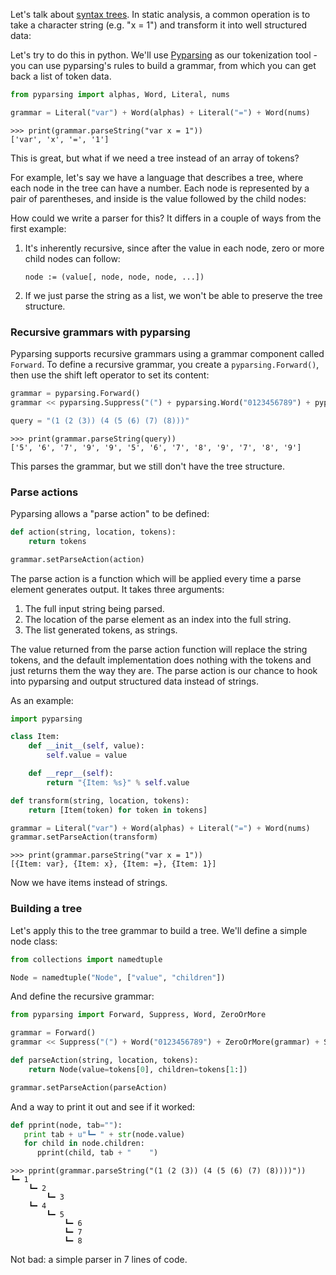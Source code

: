 
<BlogPostMeta title="Syntax trees with Pyparsing" date="October 23rd, 2016" />

Let's talk about [syntax trees](https://en.wikipedia.org/wiki/Abstract_syntax_tree). In static analysis, a common operation is to take a character string (e.g. "x = 1") and transform it into well structured data:

<CaptionedImage filename="pyparsing-trees-1.png" alt="Simple syntax tree" caption="This is a simple example of course." />

Let's try to do this in python. We'll use [Pyparsing](http://pyparsing.wikispaces.com/) as our tokenization tool - you can use pyparsing's rules to build a grammar, from which you can get back a list of token data.

```python
from pyparsing import alphas, Word, Literal, nums

grammar = Literal("var") + Word(alphas) + Literal("=") + Word(nums)
```
```
>>> print(grammar.parseString("var x = 1"))
['var', 'x', '=', '1']
```

This is great, but what if we need a tree instead of an array of tokens?

For example, let's say we have a language that describes a tree, where each node in the tree can have a number. Each node is represented by a pair of parentheses, and inside is the value followed by the child nodes:

<CaptionedImage filename="pyparsing-trees-2.png" alt="Simple syntax tree" caption="" />

How could we write a parser for this? It differs in a couple of ways from the first example:

1. It's inherently recursive, since after the value in each node, zero or more child nodes can follow:
   ```nohighlight
   node := (value[, node, node, node, ...])
   ```
2. If we just parse the string as a list, we won't be able to preserve the tree structure.

### Recursive grammars with pyparsing
Pyparsing supports recursive grammars using a grammar component called `Forward`. To define a recursive grammar, you create a `pyparsing.Forward()`, then use the shift left operator to set its content:

```python
grammar = pyparsing.Forward()
grammar << pyparsing.Suppress("(") + pyparsing.Word("0123456789") + pyparsing.ZeroOrMore(grammar) + pyparsing.Suppress(")")

query = "(1 (2 (3)) (4 (5 (6) (7) (8)))"
```
```
>>> print(grammar.parseString(query))
['5', '6', '7', '9', '9', '5', '6', '7', '8', '9', '7', '8', '9']
```

This parses the grammar, but we still don't have the tree structure.

### Parse actions
Pyparsing allows a "parse action" to be defined:

```python
def action(string, location, tokens):
    return tokens

grammar.setParseAction(action)
```

The parse action is a function which will be applied every time a parse element generates output. It takes three arguments:

1. The full input string being parsed.
2. The location of the parse element as an index into the full string.
3. The list generated tokens, as strings.

The value returned from the parse action function will replace the string tokens, and the default implementation does nothing with the tokens and just returns them the way they are. The parse action is our chance to hook into pyparsing and output structured data instead of strings.

As an example:

```python
import pyparsing

class Item:
    def __init__(self, value):
        self.value = value

    def __repr__(self):
        return "{Item: %s}" % self.value

def transform(string, location, tokens):
    return [Item(token) for token in tokens]

grammar = Literal("var") + Word(alphas) + Literal("=") + Word(nums)
grammar.setParseAction(transform)
```
```
>>> print(grammar.parseString("var x = 1"))
[{Item: var}, {Item: x}, {Item: =}, {Item: 1}]
```

Now we have items instead of strings.

### Building a tree

Let's apply this to the tree grammar to build a tree. We'll define a simple node class:

```python
from collections import namedtuple

Node = namedtuple("Node", ["value", "children"])
```

And define the recursive grammar:

```python
from pyparsing import Forward, Suppress, Word, ZeroOrMore

grammar = Forward()
grammar << Suppress("(") + Word("0123456789") + ZeroOrMore(grammar) + Suppress(")")

def parseAction(string, location, tokens):
    return Node(value=tokens[0], children=tokens[1:])

grammar.setParseAction(parseAction)
```

And a way to print it out and see if it worked:

```python
def pprint(node, tab=""):
   print tab + u"┗━ " + str(node.value)
   for child in node.children:
      pprint(child, tab + "    ")
```

```
>>> pprint(grammar.parseString("(1 (2 (3)) (4 (5 (6) (7) (8))))"))
┗━ 1
    ┗━ 2
        ┗━ 3
    ┗━ 4
        ┗━ 5
            ┗━ 6
            ┗━ 7
            ┗━ 8
```

Not bad: a simple parser in 7 lines of code.
